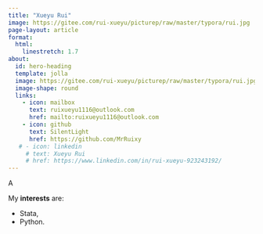 ```yaml
---
title: "Xueyu Rui"
image: https://gitee.com/rui-xueyu/picturep/raw/master/typora/rui.jpg
page-layout: article
format: 
  html:
    linestretch: 1.7
about:
  id: hero-heading
  template: jolla
  image: https://gitee.com/rui-xueyu/picturep/raw/master/typora/rui.jpg
  image-shape: round
  links:
    - icon: mailbox
      text: ruixueyu1116@outlook.com
      href: mailto:ruixueyu1116@outlook.com
    - icon: github
      text: SilentLight
      href: https://github.com/MrRuixy
   # - icon: linkedin
     # text: Xueyu Rui
     # href: https://www.linkedin.com/in/rui-xueyu-923243192/
---
```


::: {#hero-heading}

:::

A


My **interests** are: 

* Stata,
* Python.





